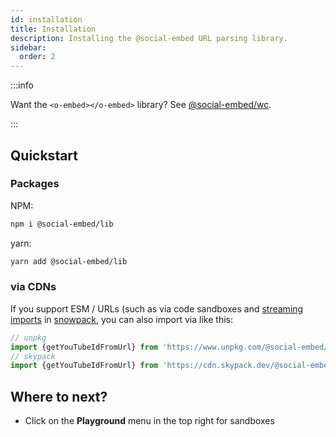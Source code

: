 ```yaml
---
id: installation
title: Installation
description: Installing the @social-embed URL parsing library.
sidebar:
  order: 2
---
```


:::info

Want the `<o-embed></o-embed>` library? See [@social-embed/wc](../wc/overview.mdx).

:::

## Quickstart

### Packages

NPM:

```bash
npm i @social-embed/lib
```

yarn:

```bash
yarn add @social-embed/lib
```

### via CDNs

If you support ESM / URLs (such as via code sandboxes and [streaming imports] in [snowpack], you can also import via like this:

```typescript
// unpkg
import {getYouTubeIdFromUrl} from 'https://www.unpkg.com/@social-embed/lib?module';
// skypack
import {getYouTubeIdFromUrl} from 'https://cdn.skypack.dev/@social-embed/lib';
```

[streaming imports]: https://www.snowpack.dev/guides/streaming-imports
[snowpack]: https://www.snowpack.dev

## Where to next?

- Click on the **Playground** menu in the top right for sandboxes
